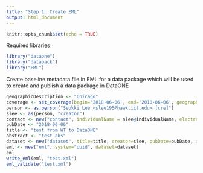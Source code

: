 ```yaml
---
title: "Step 1: Create EML"
output: html_document
---
```


```r
knitr::opts_chunk$set(echo = TRUE)
```

Required libraries
```r
library("dataone")
library("datapack")
library("EML")
```

Create baseline metadata file in EML for a data package which will be used to create and publish a data package in DataONE
```r
geographicDescription <- "Chicago"
coverage <- set_coverage(begin='2018-06-06', end='2018-06-06', geographicDescription=geographicDescription, west=-87.623177, east=-87.623177, north=41.881832, south=41.881832)
person <- as.person("Seokki Lee <slee195@hawk.iit.edu> [cre]")
slee <- as(person, "creator")
contact <- new("contact", individualName = slee@individualName, electronicMail = slee@electronicMailAddress, organizationName = "IIT", phone="000-000-0000")
pubDate <- "2018-06-06"
title <- "test from WT to DataONE"
abstract <- "test abs"
dataset <- new("dataset", title=title, creator=slee, pubDate=pubDate, abstract=abstract, coverage=coverage, contact=contact)
eml <- new("eml", system="uuid", dataset=dataset)
eml
write_eml(eml, "test.xml")
eml_validate("test.xml")
```


